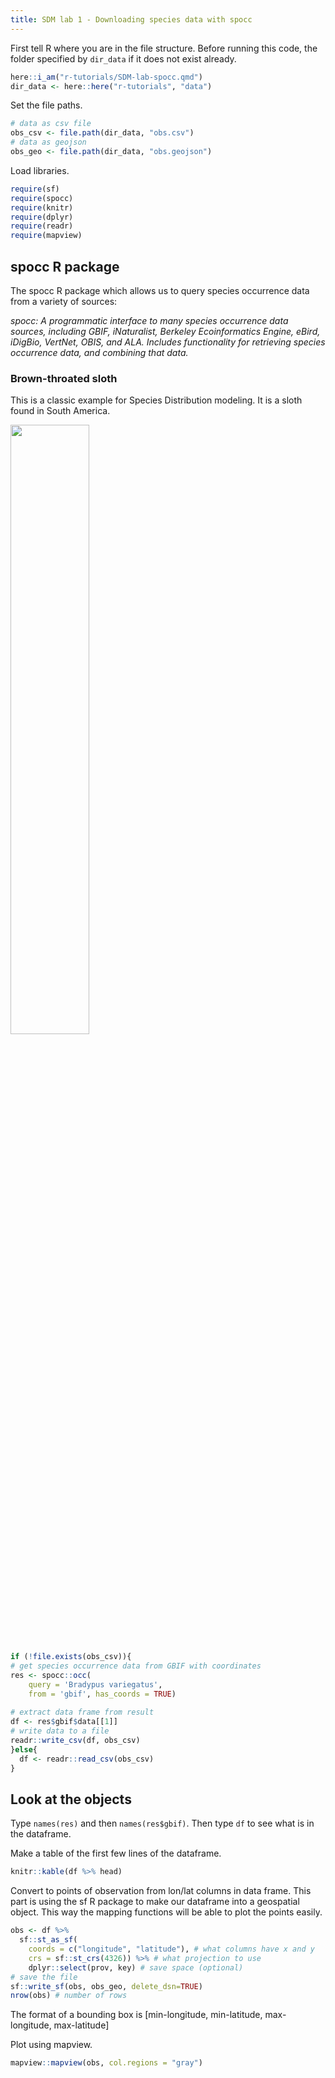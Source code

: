```yaml
---
title: SDM lab 1 - Downloading species data with spocc
---
```


First tell R where you are in the file structure. Before running this code, the folder specified by `dir_data` if it does not exist already.

```r
here::i_am("r-tutorials/SDM-lab-spocc.qmd")
dir_data <- here::here("r-tutorials", "data")
```

Set the file paths.
```r
# data as csv file
obs_csv <- file.path(dir_data, "obs.csv")
# data as geojson
obs_geo <- file.path(dir_data, "obs.geojson")
```

Load libraries.
```r
require(sf)
require(spocc)
require(knitr)
require(dplyr)
require(readr)
require(mapview)
```

## spocc R package

The spocc R package which allows us to query species occurrence data from a variety of sources:

*spocc: A programmatic interface to many species occurrence data sources, including GBIF, iNaturalist, Berkeley Ecoinformatics Engine, eBird, iDigBio, VertNet, OBIS, and ALA. Includes functionality for retrieving species occurrence data, and combining that data.*

### Brown-throated sloth

This is a classic example for Species Distribution modeling. It is a sloth found in South America.

![](https://upload.wikimedia.org/wikipedia/commons/1/18/Bradypus.jpg){width=50%}
```r
if (!file.exists(obs_csv)){
# get species occurrence data from GBIF with coordinates
res <- spocc::occ(
    query = 'Bradypus variegatus', 
    from = 'gbif', has_coords = TRUE)
  
# extract data frame from result
df <- res$gbif$data[[1]] 
# write data to a file
readr::write_csv(df, obs_csv)
}else{
  df <- readr::read_csv(obs_csv)
}
```
  
::: {.callout-tip}
## Look at the objects

Type `names(res)` and then `names(res$gbif)`. Then type `df` to see what is in the dataframe.
:::

Make a table of the first few lines of the dataframe.
```r
knitr::kable(df %>% head)
```

Convert to points of observation from lon/lat columns in data frame. This part is using the sf R package to make our dataframe into a geospatial object. This way the mapping functions will be able to plot the points easily.
```r
obs <- df %>% 
  sf::st_as_sf(
    coords = c("longitude", "latitude"), # what columns have x and y
    crs = sf::st_crs(4326)) %>% # what projection to use
    dplyr::select(prov, key) # save space (optional)
# save the file
sf::write_sf(obs, obs_geo, delete_dsn=TRUE)
nrow(obs) # number of rows
```


The format of a bounding box is
[min-longitude, min-latitude, max-longitude, max-latitude]

Plot using mapview.
```r
mapview::mapview(obs, col.regions = "gray")
```